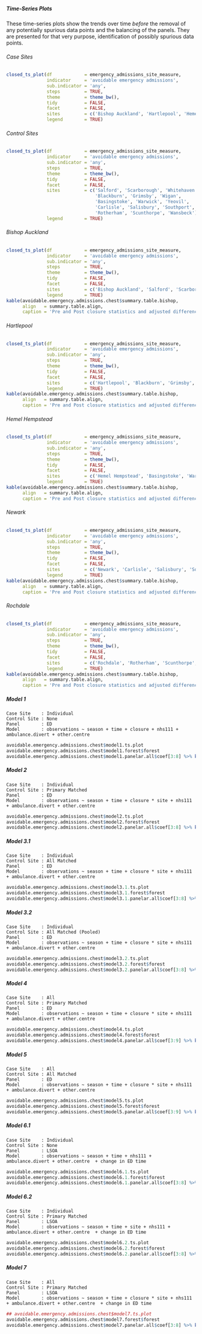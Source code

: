 ##### Time-Series Plots

These time-series plots show the trends over time *before* the removal of any potentially spurious data points and the balancing of the panels.  They are presented for that very purpose, identification of possibly spurious data points.

###### Case Sites

```r
closed_ts_plot(df            = emergency_admissions_site_measure,
               indicator     = 'avoidable emergency admissions',
               sub.indicator = 'any',
               steps         = TRUE,
               theme         = theme_bw(),
               tidy          = FALSE,
               facet         = FALSE,
               sites         = c('Bishop Auckland', 'Hartlepool', 'Hemel Hempstead', 'Newark', 'Rochdale'),
               legend        = TRUE)
```

###### Control Sites

```r
closed_ts_plot(df            = emergency_admissions_site_measure,
               indicator     = 'avoidable emergency admissions',
               sub.indicator = 'any',
               steps         = TRUE,
               theme         = theme_bw(),
               tidy          = FALSE,
               facet         = FALSE,
               sites         = c('Salford', 'Scarborough', 'Whitehaven',
                                 'Blackburn', 'Grimsby', 'Wigan',
                                 'Basingstoke', 'Warwick', 'Yeovil',
                                 'Carlisle', 'Salisbury', 'Southport',
                                 'Rotherham', 'Scunthorpe', 'Wansbeck'),
               legend        = TRUE)
```

###### Bishop Auckland

```r
closed_ts_plot(df            = emergency_admissions_site_measure,
               indicator     = 'avoidable emergency admissions',
               sub.indicator = 'any',
               steps         = TRUE,
               theme         = theme_bw(),
               tidy          = FALSE,
               facet         = FALSE,
               sites         = c('Bishop Auckland', 'Salford', 'Scarborough', 'Whitehaven'),
               legend        = TRUE)
kable(avoidable.emergency.admissions.chest$summary.table.bishop,
      align   = summary.table.align,
      caption = 'Pre and Post closure statistics and adjusted differences from the nine models tested in the Bishop Auckland cohort.')

```

###### Hartlepool

```r
closed_ts_plot(df            = emergency_admissions_site_measure,
               indicator     = 'avoidable emergency admissions',
               sub.indicator = 'any',
               steps         = TRUE,
               theme         = theme_bw(),
               tidy          = FALSE,
               facet         = FALSE,
               sites         = c('Hartlepool', 'Blackburn', 'Grimsby', 'Wigan'),
               legend        = TRUE)
kable(avoidable.emergency.admissions.chest$summary.table.bishop,
      align   = summary.table.align,
      caption = 'Pre and Post closure statistics and adjusted differences from the nine models tested in the Bishop Auckland cohort.')

```

###### Hemel Hempstead

```r
closed_ts_plot(df            = emergency_admissions_site_measure,
               indicator     = 'avoidable emergency admissions',
               sub.indicator = 'any',
               steps         = TRUE,
               theme         = theme_bw(),
               tidy          = FALSE,
               facet         = FALSE,
               sites         = c('Hemel Hempstead', 'Basingstoke', 'Warwick', 'Yeovil'),
               legend        = TRUE)
kable(avoidable.emergency.admissions.chest$summary.table.bishop,
      align   = summary.table.align,
      caption = 'Pre and Post closure statistics and adjusted differences from the nine models tested in the Bishop Auckland cohort.')

```

###### Newark

```r
closed_ts_plot(df            = emergency_admissions_site_measure,
               indicator     = 'avoidable emergency admissions',
               sub.indicator = 'any',
               steps         = TRUE,
               theme         = theme_bw(),
               tidy          = FALSE,
               facet         = FALSE,
               sites         = c('Newark', 'Carlisle', 'Salisbury', 'Southport'),
               legend        = TRUE)
kable(avoidable.emergency.admissions.chest$summary.table.bishop,
      align   = summary.table.align,
      caption = 'Pre and Post closure statistics and adjusted differences from the nine models tested in the Bishop Auckland cohort.')

```

###### Rochdale

```r
closed_ts_plot(df            = emergency_admissions_site_measure,
               indicator     = 'avoidable emergency admissions',
               sub.indicator = 'any',
               steps         = TRUE,
               theme         = theme_bw(),
               tidy          = FALSE,
               facet         = FALSE,
               sites         = c('Rochdale', 'Rotherham', 'Scunthorpe', 'Wansbeck'),
               legend        = TRUE)
kable(avoidable.emergency.admissions.chest$summary.table.bishop,
      align   = summary.table.align,
      caption = 'Pre and Post closure statistics and adjusted differences from the nine models tested in the Bishop Auckland cohort.')

```

##### Model 1
`Case Site    : Individual`\
`Control Site : None`\
`Panel        : ED`\
`Model        : observations ~ season + time + closure + nhs111 + ambulance.divert + other.centre `\

```r
avoidable.emergency.admissions.chest$model1.ts.plot
avoidable.emergency.admissions.chest$model1.forest$forest
avoidable.emergency.admissions.chest$model1.panelar.all$coef[3:8] %>% kable(caption = avoidable.emergency.admissions.chest$model1.panelar.all$caption)
```

##### Model 2

`Case Site    : Individual`\
`Control Site : Primary Matched`\
`Panel        : ED`\
`Model        : observations ~ season + time + closure * site + nhs111 + ambulance.divert + other.centre `\

```r
avoidable.emergency.admissions.chest$model2.ts.plot
avoidable.emergency.admissions.chest$model2.forest$forest
avoidable.emergency.admissions.chest$model2.panelar.all$coef[3:8] %>% kable(caption = avoidable.emergency.admissions.chest$model2.panelar.all$caption)
```

##### Model 3.1

`Case Site    : Individual`\
`Control Site : All Matched`\
`Panel        : ED`\
`Model        : observations ~ season + time + closure * site + nhs111 + ambulance.divert + other.centre `\

```r
avoidable.emergency.admissions.chest$model3.1.ts.plot
avoidable.emergency.admissions.chest$model3.1.forest$forest
avoidable.emergency.admissions.chest$model3.1.panelar.all$coef[3:8] %>% kable(caption = avoidable.emergency.admissions.chest$model3.1.panelar.all$caption)
```

##### Model 3.2

`Case Site    : Individual`\
`Control Site : All Matched (Pooled)`\
`Panel        : ED`\
`Model        : observations ~ season + time + closure * site + nhs111 + ambulance.divert + other.centre`\

```r
avoidable.emergency.admissions.chest$model3.2.ts.plot
avoidable.emergency.admissions.chest$model3.2.forest$forest
avoidable.emergency.admissions.chest$model3.2.panelar.all$coef[3:8] %>% kable(caption = avoidable.emergency.admissions.chest$model3.2.panelar.all$caption)
```

##### Model 4

`Case Site    : All`\
`Control Site : Primary Matched`\
`Panel        : ED`\
`Model        : observations ~ season + time + closure * site + nhs111 + ambulance.divert + other.centre `\

```r
avoidable.emergency.admissions.chest$model4.ts.plot
avoidable.emergency.admissions.chest$model4.forest$forest
avoidable.emergency.admissions.chest$model4.panelar.all$coef[3:9] %>% kable(caption = avoidable.emergency.admissions.chest$model4.panelar.all$caption)
```

##### Model 5

`Case Site    : All`\
`Control Site : All Matched`\
`Panel        : ED`\
`Model        : observations ~ season + time + closure * site + nhs111 + ambulance.divert + other.centre `\


```r
avoidable.emergency.admissions.chest$model5.ts.plot
avoidable.emergency.admissions.chest$model5.forest$forest
avoidable.emergency.admissions.chest$model5.panelar.all$coef[3:9] %>% kable(caption = avoidable.emergency.admissions.chest$model5.panelar.all$caption)
```

##### Model 6.1

`Case Site    : Individual`\
`Control Site : None`\
`Panel        : LSOA`\
`Model        : observations ~ season + time + nhs111 + ambulance.divert + other.centre  + change in ED time`\

```r
avoidable.emergency.admissions.chest$model6.1.ts.plot
avoidable.emergency.admissions.chest$model6.1.forest$forest
avoidable.emergency.admissions.chest$model6.1.panelar.all$coef[3:8] %>% kable(caption = avoidable.emergency.admissions.chest$model6.1.panelar.all$caption)
```

##### Model 6.2

`Case Site    : Individual`\
`Control Site : Primary Matched`\
`Panel        : LSOA`\
`Model        : observations ~ season + time + site + nhs111 + ambulance.divert + other.centre  + change in ED time`\

```r
avoidable.emergency.admissions.chest$model6.2.ts.plot
avoidable.emergency.admissions.chest$model6.2.forest$forest
avoidable.emergency.admissions.chest$model6.2.panelar.all$coef[3:8] %>% kable(caption = avoidable.emergency.admissions.chest$model6.2.panelar.all$caption)
```


##### Model 7

`Case Site    : All`\
`Control Site : Primary Matched`\
`Panel        : LSOA`\
`Model        : observations ~ season + time + closure * site + nhs111 + ambulance.divert + other.centre  + change in ED time`\

```r
## avoidable.emergency.admissions.chest$model7.ts.plot
avoidable.emergency.admissions.chest$model7.forest$forest
avoidable.emergency.admissions.chest$model7.panelar.all$coef[3:8] %>% kable(caption = avoidable.emergency.admissions.chest$model7.panelar.all$caption)
```
